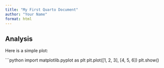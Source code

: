 ```yaml
---
title: "My First Quarto Document"
author: "Your Name"
format: html
---
```


## Analysis

Here is a simple plot:

```python
import matplotlib.pyplot as plt
plt.plot([1, 2, 3], [4, 5, 6])
plt.show()
